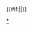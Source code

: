 {{Navbox
|state   = {{{state|autocollapse}}}
|name = 第二尚氏王朝王妃
|title = [[第二尚氏]][[琉球王妃列表|王妃]]
| style  = width:650px; background:#FFE4E1
| image  = 
|  group1 = 第二尚氏王朝王妃
|  list1 = 
 {{Navbox|child
  |evenodd = swap
  | group1 = [[尚圓王]]
  | list1  = [[宇喜也嘉|世添大美御前加那志月光]] 
  | group2 = [[尚宣威王]]
  | list2  = 王妃某氏
  | group3 = [[尚真王]]
  | list3  = [[尚居仁|王妃尚氏]]
  | group4 = [[尚清王]]
  | list4  = [[毛月江|按司加那志毛氏]]
  | group5 = [[尚元王]]
  | list5  = [[梅岳 (尚元王妃)|真和志聞得大君加那志某氏]]
  | group6 = [[尚永王]] 
  | list6  = [[向坤功|島尻佐司笠按司加那志向氏]] 
  | group7 = [[尚寧王]]
  | list7  = [[尚蘭叢|阿應理屋惠按司加那志尚氏]]
  | group8 = [[尚豐王]]
  | list8  = [[尚梅岩|我謝上森按司加那志尚氏]] - [[馬蘭閨|君豐見按司加那志馬氏]] 
  | group9 = [[尚賢王]]
  | list9  = [[向花囿|玉寄按司加那志向氏]] 
  | group10= [[尚質王]]
  | list10 = [[向栢窗|美里按司加那志向氏]]
  | group11 = [[尚貞王]]
  | list11  = [[章月心|奧間按司加那志章氏]]<sup>~</sup> - [[方慈恩|真壁按司加那志方氏]]
  | group12 = [[尚益王]]
  | list12  = [[毛坤宏|聞得大君加那志毛氏]]
  | group13 = [[尚敬王]]
  | list13  = [[馬仁室|聞得大君加那志馬氏]]
  | group14 = [[尚穆王]]
  | list14  = [[向淑德|佐敷按司加那志向氏]]
  | group15 = [[尚溫王]]
  | list15  = [[向仙德|佐敷按司加那志向氏]] 
  | group16 = [[尚灝王]]
  | list16  = [[向順德|佐敷按司加那志向氏]]
  | group17 = [[尚育王]]
  | list17  = [[向元貞|佐敷按司加那志向氏]] 
  | group18 = [[尚泰王]]
  | list18  = [[章賢室|佐敷按司加那志章氏]] 
 }}
|  group2 = 追封或尊封王妃
|  list2 = 
 {{Navbox|child
  |evenodd = swap
  | group1 = [[尚稷王]]
  | list1  = [[瑞雲 (尚稷王妃)|瑞雲]]
  | group2 = [[尚懿王]]
  | list2  = [[尚一枝|首里大君加那志尚氏]]
  | group3 = [[尚久王]]
  | list3  = [[寵一鏡|金武大按司志良禮寵氏]]
  | group4 = [[尚純王]]
  | list4  = [[毛義雲|聞得大君加那志毛氏]]
  | group5 = [[尚哲王]]
  | list5  = [[向德澤|聞得大君加那志向氏]]
   }}
|  group4 = 其他國王生母<br />（列出國王为子）
|  list4 = 
 {{Navbox|child
  |evenodd = swap
  | group1 = [[尚清王]]
  | list1  = [[謝華后|夫人謝氏]]
  | group2 = [[尚賢王]]
  | list2  = [[松涼月|夫人松氏]]
  | group3 = [[尚質王]]
  | list3  = [[松涼月|夫人松氏]]
  | group4 = [[尚育王]]
  | list4  = [[具志堅按司 (尚育王母)|夫人向氏]]
}}
|below = 注：<sup>#</sup>者为生前被废或身后被剥夺王妃资格。<sup>~</sup>者为生前被废、身后恢復王妃地位者。
|}}<includeonly>{{#if:{{{1|}}}||}}</includeonly><noinclude>
[[Category:琉球王室模板|{{PAGENAME}}]]
[[Category:第二尚氏王朝王妃|*]]
</noinclude>